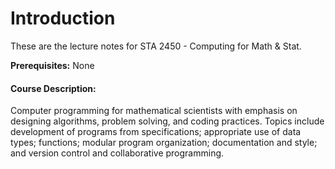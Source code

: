 # Introduction {.unnumbered}

These are the lecture notes for STA 2450 - Computing for Math & Stat.

**Prerequisites:** None 
    
#### Course Description:

Computer programming for mathematical scientists with emphasis on designing algorithms, problem solving, and coding practices. Topics include development of programs from specifications; appropriate use of data types;  functions; modular program organization; documentation and style; and version control and collaborative programming.


